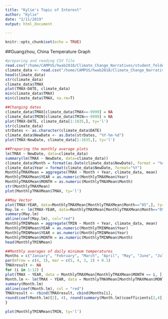 ```yaml
---
title: "Kylie's Topic of Interest"
author: "Kylie"
date: "2/11/2019"
output: html_document

---
```


```r
knitr::opts_chunk$set(echo = TRUE)
```

##Guangzhou, China Temperature Graph 

```r
#preparing and reading CSV file 
read.csv("/home/CAMPUS/hwab2018/Climate_Change_Narratives/student_folders/Wong/kyliewong_guangzhou_data.csv")
climate_data <- read.csv("/home/CAMPUS/hwab2018/Climate_Change_Narratives/student_folders/Wong/kyliewong_guangzhou_data.csv")
head(climate_data)
str(climate_data)
climate_data$TMAX
plot(TMAX~DATE, climate_data)
min(climate_data$TMAX)
min(climate_data$TMAX, na.rm=T)
```


```r
##Changing dates
climate_data$TMAX[climate_data$TMAX==-9999] = NA
climate_data$TMIN[climate_data$TMIN==-9999] = NA
plot(TMAX~DATE, climate_data[1:1835,], ty='l')
str(climate_data)
strDates <- as.character(climate_data$DATE)
climate_data$NewDate <- as.Date(strDates, "%Y-%m-%d")
plot(TMAX~NewDate, climate_data[1:1835,], ty='l')
```


```r
##Preparing the monthly average plots 
lm(TMAX ~ NewDate, data=climate_data)
summary(lm(TMAX ~ NewDate, data=climate_data))
climate_data$Month = format(as.Date(climate_data$NewDate), format = "%m")
climate_data$Year = format(climate_data$NewDate, format="%Y")
MonthlyTMAXMean = aggregate(TMAX ~ Month + Year, climate_data, mean)
MonthlyTMAXMean$YEAR = as.numeric(MonthlyTMAXMean$Year)
MonthlyTMAXMean$MONTH = as.numeric(MonthlyTMAXMean$Month)
str(MonthlyTMAXMean)
plot(MonthlyTMAXMean$TMAX, ty='l')
```


```r
##May Vector 
plot(TMAX~YEAR, data=MonthlyTMAXMean[MonthlyTMAXMean$Month=="05",], ty='l', xlim=c(1950, 2020))
May.lm <- lm(TMAX~YEAR, data=MonthlyTMAXMean[MonthlyTMAXMean$Month=="05",])
summary(May.lm)
abline(coef(May.lm), col="red")
MonthlyTMINMean = aggregate(TMIN ~ Month + Year, climate_data, mean)
MonthlyTMINMean$YEAR = as.numeric(MonthlyTMINMean$Year)
MonthlyTMINMean$YEAR = as.numeric(MonthlyTMINMean$Year)
MonthlyTMINMean$MONTH = as.numeric(MonthlyTMINMean$Month)
head(MonthlyTMINMean)
```


```r
##Monthly averages of daily minimum temperatures
Months = c("January", "February", "March", "April", "May", "June", "July", "August", "September", "October", "November", "December")
par(mfrow = c(4, 3), mar = c(5, 4, 3, 2) + 0.1)
TMAXresult <- NA
for (i in 1:12) {
plot(TMAX ~ YEAR, data = MonthlyTMAXMean[MonthlyTMAXMean$MONTH == i, ], ty = "l", las = 1, xlim = c(1940, 2020), main = Months[i])
Month.lm <- lm(TMAX ~ YEAR, data = MonthlyTMAXMean[MonthlyTMAXMean$MONTH == i, ])
summary(Month.lm)
abline(coef(Month.lm), col = "red")
TMAXresult <- rbind(TMAXresult, cbind(Months[i],
round(coef(Month.lm)[2], 4), round(summary(Month.lm)$coefficients[2,4], 4), round(summary(Month.lm)$r.squared, 3)))
}

plot(MonthlyTMINMean$TMIN, ty='l')


```


